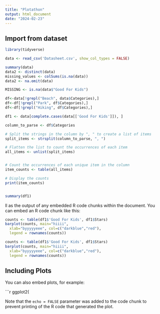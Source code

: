 ```yaml
---
title: "Plotathon"
output: html_document
date: "2024-02-23"
---
```


## Import from dataset

```r
library(tidyverse)

data <- read_csv('Datasheet.csv', show_col_types = FALSE)

summary(data)
data2 <- distinct(data)
missing_values <- colSums(is.na(data))
data2 <- na.omit(data)

MISSING <- is.na(data$"Good For Kids")

df<-data[!grepl("Beach", data$Categories),]
df<-df[!grepl("Park", df$Categories),]
df<-df[!grepl("Hiking", df$Categories),]

df1 <- data[complete.cases(data[['Good For Kids']]), ]

column_to_parse <- df$Categories

# Split the strings in the column by ", " to create a list of items
split_items <- strsplit(column_to_parse, ", ")

# Flatten the list to count the occurrences of each item
all_items <- unlist(split_items)


# Count the occurrences of each unique item in the column
item_counts <- table(all_items)

# Display the counts
print(item_counts)


summary(df1)

```

ll as the output of any embedded R code chunks within the document. You can embed an R code chunk like this:

```r
counts <- table(df1$'Good For Kids', df1$Stars)
barplot(counts, main="hiiii",
  xlab="byyyyyeee", col=c("darkblue","red"),
  legend = rownames(counts))

counts <- table(df1$'Good For Kids', df1$Stars)
barplot(counts, main="hiiii",
  xlab="byyyyyeee", col=c("darkblue","red"),
  legend = rownames(counts))
```

## Including Plots

You can also embed plots, for example:

```r
ggplot2(

Note that the `echo = FALSE` parameter was added to the code chunk to prevent printing of the R code that generated the plot.
